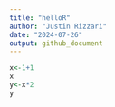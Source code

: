 ```yaml
---
title: "helloR"
author: "Justin Rizzari"
date: "2024-07-26"
output: github_document
---
```


```r
x<-1+1
x
y<-x*2
y
```

